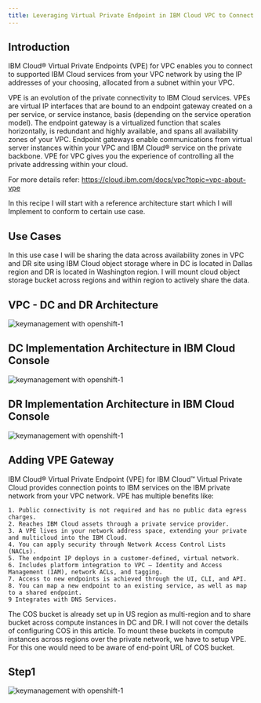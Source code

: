 ```yaml
---
title: Leveraging Virtual Private Endpoint in IBM Cloud VPC to Connect IBM Cloud Object Storage
---
```



<PageDescription>


</PageDescription>

## Introduction
IBM Cloud® Virtual Private Endpoints (VPE) for VPC enables you to connect to supported IBM Cloud services from your VPC network by using the IP addresses of your choosing, allocated from a subnet within your VPC.

VPE is an evolution of the private connectivity to IBM Cloud services. VPEs are virtual IP interfaces that are bound to an endpoint gateway created on a per service, or service instance, basis (depending on the service operation model). The endpoint gateway is a virtualized function that scales horizontally, is redundant and highly available, and spans all availability zones of your VPC. Endpoint gateways enable communications from virtual server instances within your VPC and IBM Cloud® service on the private backbone. VPE for VPC gives you the experience of controlling all the private addressing within your cloud.

For more details refer: https://cloud.ibm.com/docs/vpc?topic=vpc-about-vpe

In this recipe I will start with a reference architecture start which I will Implement to conform to certain use case.

## Use Cases
In this use case I will be sharing the data across availability zones in VPC and DR site using IBM Cloud object storage where in DC is located in Dallas region and DR is located in Washington region. I will mount cloud object storage bucket across regions and within region to actively share the data.

## VPC - DC and DR Architecture
![keymanagement with openshift-1](images/Arch_Plain.jpg)

## DC Implementation Architecture in IBM Cloud Console
![keymanagement with openshift-1](images/VPC_Layout.jpg)

## DR Implementation Architecture in IBM Cloud Console
![keymanagement with openshift-1](images/VPC_DR_Layout.jpg)

## Adding VPE Gateway 

IBM Cloud® Virtual Private Endpoint (VPE) for IBM Cloud™ Virtual Private Cloud provides connection points to IBM services on the IBM private network from your VPC network. VPE has multiple benefits like:

    1. Public connectivity is not required and has no public data egress charges.
    2. Reaches IBM Cloud assets through a private service provider.
    3. A VPE lives in your network address space, extending your private and multicloud into the IBM Cloud.
    4. You can apply security through Network Access Control Lists (NACLs).
    5. The endpoint IP deploys in a customer-defined, virtual network.
    6. Includes platform integration to VPC – Identity and Access Management (IAM), network ACLs, and tagging.
    7. Access to new endpoints is achieved through the UI, CLI, and API.
    8. You can map a new endpoint to an existing service, as well as map to a shared endpoint.
    9 Integrates with DNS Services.

 

The COS bucket is already set up in US region as multi-region and to share bucket across compute instances in DC and DR. I will not cover the details of configuring COS in this article. To mount these buckets in compute instances across regions over the private network, we have to setup VPE. For this one would need to be aware of end-point URL of COS bucket.

## Step1
![keymanagement with openshift-1](images/VPE_gateway.jpg)
